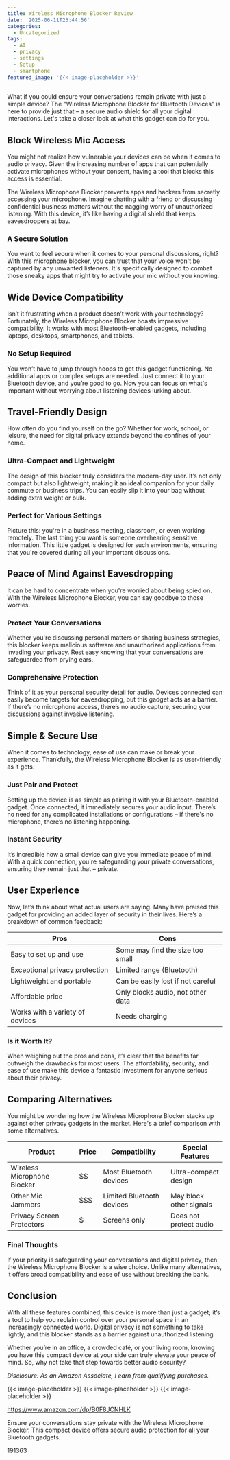 ```yaml
---
title: Wireless Microphone Blocker Review
date: '2025-06-11T23:44:56'
categories:
  - Uncategorized
tags:
  - AI
  - privacy
  - settings
  - Setup
  - smartphone
featured_image: '{{< image-placeholder >}}'
---
```


<p>What if you could ensure your conversations remain private with just a simple device? The "Wireless Microphone Blocker for Bluetooth Devices" is here to provide just that – a secure audio shield for all your digital interactions. Let's take a closer look at what this gadget can do for you.</p> <p><a rel="nofollow" target="_blank" title="Wireless Microphone Blocker for Bluetooth Devices – Mic Signal Jammer for Privacy Protection – Secure Audio Shield for Laptops, Smartphones, Tablets – Compact Portable Anti-Spy Gadget" href="https://www.amazon.com/dp/B0F8JCNHLK?tag=8118903-20" style='text-decoration: none; box-shadow: none;'></a></p> <p><a rel="nofollow" target="_blank" title="Discover more about the Wireless Microphone Blocker for Bluetooth Devices – Mic Signal Jammer for Privacy Protection – Secure Audio Shield for Laptops, Smartphones, Tablets – Compact Portable Anti-Spy Gadget." href="https://www.amazon.com/dp/B0F8JCNHLK?tag=8118903-20" style='text-decoration: none; box-shadow: none;'></a></p> <h2>Block Wireless Mic Access</h2> <p>You might not realize how vulnerable your devices can be when it comes to audio privacy. Given the increasing number of apps that can potentially activate microphones without your consent, having a tool that blocks this access is essential.</p> <p>The Wireless Microphone Blocker prevents apps and hackers from secretly accessing your microphone. Imagine chatting with a friend or discussing confidential business matters without the nagging worry of unauthorized listening. With this device, it’s like having a digital shield that keeps eavesdroppers at bay.</p> <h3>A Secure Solution</h3> <p>You want to feel secure when it comes to your personal discussions, right? With this microphone blocker, you can trust that your voice won't be captured by any unwanted listeners. It's specifically designed to combat those sneaky apps that might try to activate your mic without you knowing.</p> <h2>Wide Device Compatibility</h2> <p>Isn’t it frustrating when a product doesn’t work with your technology? Fortunately, the Wireless Microphone Blocker boasts impressive compatibility. It works with most Bluetooth-enabled gadgets, including laptops, desktops, smartphones, and tablets.</p> <h3>No Setup Required</h3> <p>You won’t have to jump through hoops to get this gadget functioning. No additional apps or complex setups are needed. Just connect it to your Bluetooth device, and you’re good to go. Now you can focus on what's important without worrying about listening devices lurking about.</p> <p><a rel="nofollow" target="_blank" title="Wireless Microphone Blocker for Bluetooth Devices – Mic Signal Jammer for Privacy Protection – Secure Audio Shield for Laptops, Smartphones, Tablets – Compact Portable Anti-Spy Gadget" href="https://www.amazon.com/dp/B0F8JCNHLK?tag=8118903-20" style='text-decoration: none; box-shadow: none;'></a></p> <p><a rel="nofollow" target="_blank" title="Get your own Wireless Microphone Blocker for Bluetooth Devices – Mic Signal Jammer for Privacy Protection – Secure Audio Shield for Laptops, Smartphones, Tablets – Compact Portable Anti-Spy Gadget today." href="https://www.amazon.com/dp/B0F8JCNHLK?tag=8118903-20" style='text-decoration: none; box-shadow: none;'></a></p> </p><p></p><p></p><p></p><p></p><p></p><p><h2>Travel-Friendly Design</h2> <p>How often do you find yourself on the go? Whether for work, school, or leisure, the need for digital privacy extends beyond the confines of your home.</p> <h3>Ultra-Compact and Lightweight</h3> <p>The design of this blocker truly considers the modern-day user. It’s not only compact but also lightweight, making it an ideal companion for your daily commute or business trips. You can easily slip it into your bag without adding extra weight or bulk.</p> <h3>Perfect for Various Settings</h3> <p>Picture this: you're in a business meeting, classroom, or even working remotely. The last thing you want is someone overhearing sensitive information. This little gadget is designed for such environments, ensuring that you're covered during all your important discussions.</p> <h2>Peace of Mind Against Eavesdropping</h2> <p>It can be hard to concentrate when you're worried about being spied on. With the Wireless Microphone Blocker, you can say goodbye to those worries.</p> <h3>Protect Your Conversations</h3> <p>Whether you're discussing personal matters or sharing business strategies, this blocker keeps malicious software and unauthorized applications from invading your privacy. Rest easy knowing that your conversations are safeguarded from prying ears.</p> <h3>Comprehensive Protection</h3> <p>Think of it as your personal security detail for audio. Devices connected can easily become targets for eavesdropping, but this gadget acts as a barrier. If there’s no microphone access, there’s no audio capture, securing your discussions against invasive listening.</p> <p><a rel="nofollow" target="_blank" title="Wireless Microphone Blocker for Bluetooth Devices – Mic Signal Jammer for Privacy Protection – Secure Audio Shield for Laptops, Smartphones, Tablets – Compact Portable Anti-Spy Gadget" href="https://www.amazon.com/dp/B0F8JCNHLK?tag=8118903-20" style='text-decoration: none; box-shadow: none;'></a></p> <h2>Simple & Secure Use</h2> <p>When it comes to technology, ease of use can make or break your experience. Thankfully, the Wireless Microphone Blocker is as user-friendly as it gets.</p> <h3>Just Pair and Protect</h3> <p>Setting up the device is as simple as pairing it with your Bluetooth-enabled gadget. Once connected, it immediately secures your audio input. There’s no need for any complicated installations or configurations – if there's no microphone, there’s no listening happening.</p> <h3>Instant Security</h3> <p>It’s incredible how a small device can give you immediate peace of mind. With a quick connection, you're safeguarding your private conversations, ensuring they remain just that – private.</p> <h2>User Experience</h2> <p>Now, let’s think about what actual users are saying. Many have praised this gadget for providing an added layer of security in their lives. Here’s a breakdown of common feedback:</p> <table> <thead> <tr> <th><strong>Pros</strong></th> <th><strong>Cons</strong></th> </tr> </thead> <tbody> <tr> <td>Easy to set up and use</td> <td>Some may find the size too small</td> </tr> <tr> <td>Exceptional privacy protection</td> <td>Limited range (Bluetooth)</td> </tr> <tr> <td>Lightweight and portable</td> <td>Can be easily lost if not careful</td> </tr> <tr> <td>Affordable price</td> <td>Only blocks audio, not other data</td> </tr> <tr> <td>Works with a variety of devices</td> <td>Needs charging</td> </tr> </tbody> </table> <h3>Is it Worth It?</h3> <p>When weighing out the pros and cons, it’s clear that the benefits far outweigh the drawbacks for most users. The affordability, security, and ease of use make this device a fantastic investment for anyone serious about their privacy.</p> <p><a rel="nofollow" target="_blank" title="Wireless Microphone Blocker for Bluetooth Devices – Mic Signal Jammer for Privacy Protection – Secure Audio Shield for Laptops, Smartphones, Tablets – Compact Portable Anti-Spy Gadget" href="https://www.amazon.com/dp/B0F8JCNHLK?tag=8118903-20" style='text-decoration: none; box-shadow: none;'></a></p> <h2>Comparing Alternatives</h2> <p>You might be wondering how the Wireless Microphone Blocker stacks up against other privacy gadgets in the market. Here's a brief comparison with some alternatives.</p> <table> <thead> <tr> <th><strong>Product</strong></th> <th><strong>Price</strong></th> <th><strong>Compatibility</strong></th> <th><strong>Special Features</strong></th> </tr> </thead> <tbody> <tr> <td>Wireless Microphone Blocker</td> <td>$$</td> <td>Most Bluetooth devices</td> <td>Ultra-compact design</td> </tr> <tr> <td>Other Mic Jammers</td> <td>$$$</td> <td>Limited Bluetooth devices</td> <td>May block other signals</td> </tr> <tr> <td>Privacy Screen Protectors</td> <td>$</td> <td>Screens only</td> <td>Does not protect audio</td> </tr> </tbody> </table> <h3>Final Thoughts</h3> <p>If your priority is safeguarding your conversations and digital privacy, then the Wireless Microphone Blocker is a wise choice. Unlike many alternatives, it offers broad compatibility and ease of use without breaking the bank.</p> <h2>Conclusion</h2> <p>With all these features combined, this device is more than just a gadget; it’s a tool to help you reclaim control over your personal space in an increasingly connected world. Digital privacy is not something to take lightly, and this blocker stands as a barrier against unauthorized listening.</p> <p>Whether you’re in an office, a crowded café, or your living room, knowing you have this compact device at your side can truly elevate your peace of mind. So, why not take that step towards better audio security?</p> <p><a rel="nofollow" target="_blank" title="Check out the Wireless Microphone Blocker for Bluetooth Devices – Mic Signal Jammer for Privacy Protection – Secure Audio Shield for Laptops, Smartphones, Tablets – Compact Portable Anti-Spy Gadget here." href="https://www.amazon.com/dp/B0F8JCNHLK?tag=8118903-20" style='text-decoration: none; box-shadow: none;'></a></p> <p><i>Disclosure: As an Amazon Associate, I earn from qualifying purchases.</i></p>
{{< image-placeholder >}}
{{< image-placeholder >}}
{{< image-placeholder >}}




https://www.amazon.com/dp/B0F8JCNHLK

Ensure your conversations stay private with the Wireless Microphone Blocker. This compact device offers secure audio protection for all your Bluetooth gadgets.

191363

